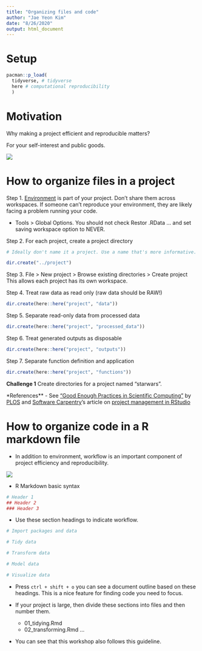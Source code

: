 ```yaml
---
title: "Organizing files and code"
author: "Jae Yeon Kim"
date: "8/26/2020"
output: html_document
---
```


# Setup

```r

pacman::p_load(
  tidyverse, # tidyverse 
  here # computational reproducibility 
  )

```

# Motivation 

Why making a project efficient and reproducible matters?

For your self-interest and public goods. 

![](https://github.com/dlab-berkeley/efficient-reproducible-project-management-in-R/blob/master/misc/screenshot.png?raw=true)

# How to organize files in a project 

Step 1. [Environment](https://environments.rstudio.com/) is part of your project. Don't share them across workspaces. If someone can't reproduce your environment, they are likely facing a problem running your code.

- Tools > Global Options. You should not check Restor .RData ... and set saving workspace option to NEVER.

Step 2. For each project, create a project directory 

```r

# Ideally don't name it a project. Use a name that's more informative.

dir.create("../project")

```
Step 3. File > New project > Browse existing directories > Create project This allows each project has its own workspace. 

Step 4. Treat raw data as read only (raw data should be RAW!)

```r

dir.create(here::here("project", "data"))

```
Step 5. Separate read-only data from processed data

```r

dir.create(here::here("project", "processed_data"))

```

Step 6. Treat generated outputs as disposable

```r

dir.create(here::here("project", "outputs"))

```

Step 7. Separate function definition and application

```r

dir.create(here::here("project", "functions"))

```
**Challenge 1**
Create directories for a project named "starwars". 

*References**
- See ["Good Enough Practices in Scientific Computing"](https://github.com/swcarpentry/good-enough-practices-in-scientific-computing/blob/gh-pages/good-enough-practices-for-scientific-computing.pdf) by [PLOS](https://plos.org/) and [Software Carpentry](https://software-carpentry.org/lessons/index.html)'s article on [project management in RStudio](https://swcarpentry.github.io/r-novice-gapminder/02-project-intro/)

# How to organize code in a R markdown file 

- In addition to environment, workflow is an important component of project efficiency and reproducibility. 

![](https://rviews.rstudio.com/post/2017-06-09-What-is-the-tidyverse_files/tidyverse1.png)

- R Markdown basic syntax 

```r
# Header 1 
## Header 2 
### Header 3 
```

- Use these section headings to indicate workflow.

```r

# Import packages and data 

# Tidy data 

# Transform data 

# Model data 

# Visualize data 

```

- Press `ctrl + shift + o` you can see a document outline based on these headings. This is a nice feature for finding code you need to focus. 

- If your project is large, then divide these sections into files and then number them. 

   - 01_tidying.Rmd
   - 02_transforming.Rmd 
   ... 
   
- You can see that this workshop also follows this guideline. 